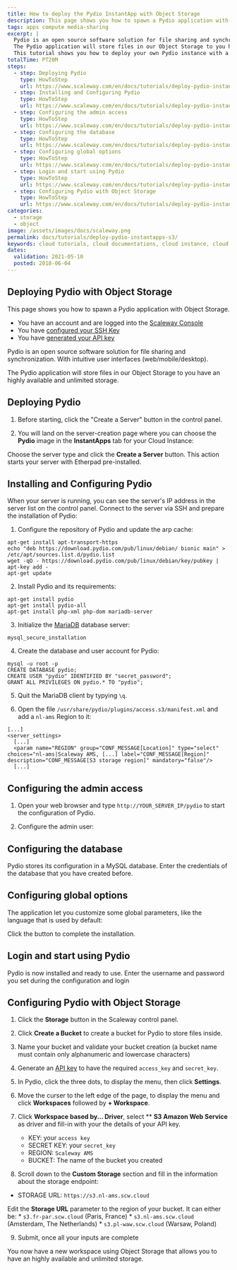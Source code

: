 ```yaml
---
title: How to deploy the Pydio InstantApp with Object Storage
description: This page shows you how to spawn a Pydio application with Object Storage.
tags: apps compute media-sharing
excerpt: |
  Pydio is an open source software solution for file sharing and synchronization. With intuitive user interfaces (web/mobile/desktop).
  The Pydio application will store files in our Object Storage to you have an highly available and unlimited storage.
  This tutorial shows you how to deploy your own Pydio instance with a few clicks.
totalTime: PT20M
steps:
  - step: Deploying Pydio
    type: HowToStep
    url: https://www.scaleway.com/en/docs/tutorials/deploy-pydio-instantapps-s3/#Deploying-Pydio
  - step: Installing and Configuring Pydio
    type: HowToStep
    url: https://www.scaleway.com/en/docs/tutorials/deploy-pydio-instantapps-s3/#Installing-and-Configuring-Pydio
  - step: Configuring the admin access
    type: HowToStep
    url: https://www.scaleway.com/en/docs/tutorials/deploy-pydio-instantapps-s3/#Configuring-the-admin-access
  - step: Configuring the database
    type: HowToStep
    url: https://www.scaleway.com/en/docs/tutorials/deploy-pydio-instantapps-s3/#Configuring-the-database
  - step: Configuring global options
    type: HowToStep
    url: https://www.scaleway.com/en/docs/tutorials/deploy-pydio-instantapps-s3/#Configuring-global-options
  - step: Login and start using Pydio
    type: HowToStep
    url: https://www.scaleway.com/en/docs/tutorials/deploy-pydio-instantapps-s3/#Login-and-start-using-Pydio
  - step: Configuring Pydio with Object Storage
    type: HowToStep
    url: https://www.scaleway.com/en/docs/tutorials/deploy-pydio-instantapps-s3/#Configuring-Pydio-with-Object-Storage
categories:
  - storage
  - object
image: /assets/images/docs/scaleway.png
permalink: docs/tutorials/deploy-pydio-instantapps-s3/
keywords: cloud tutorials, cloud documentations, cloud instance, cloud hosting, ubuntu server, debian server, linux server, Object Storage, S3, IAAS, baremetal, scalability, ARM, physical server, dedicated server, physicalization
dates:
  validation: 2021-05-10
  posted: 2018-06-04
---
```


## Deploying Pydio with Object Storage

This page shows you how to spawn a Pydio application with Object Storage.

<Message type="requirement">

- You have an account and are logged into the [Scaleway Console](https://console.scaleway.com)
- You have [configured your SSH Key](/console/my-project/how-to/create-ssh-key/)
- You have [generated your API key](/console/my-project/how-to/generate-api-key/)

</Message>

Pydio is an open source software solution for file sharing and synchronization. With intuitive user interfaces (web/mobile/desktop).

The Pydio application will store files in our Object Storage to you have an highly available and unlimited storage.

## Deploying Pydio

1. Before starting, click the "Create a Server" button in the control panel.
  <Lightbox src="scaleway-nc-new-server.png" alt="" />

2. You will land on the server-creation page where you can choose the **Pydio** image in the **InstantApps** tab for your Cloud Instance:
  <Lightbox src="scaleway-nc-instantapps.png" alt="" />

  Choose the server type and click the **Create a Server** button. This action starts your server with Etherpad pre-installed.

## Installing and Configuring Pydio

When your server is running, you can see the server's IP address in the server list on the control panel. Connect to the server via SSH and prepare the installation of Pydio:

1. Configure the repository of Pydio and update the arp cache:
  ```code
  apt-get install apt-transport-https
  echo "deb https://download.pydio.com/pub/linux/debian/ bionic main" > /etc/apt/sources.list.d/pydio.list
  wget -qO - https://download.pydio.com/pub/linux/debian/key/pubkey | apt-key add -
  apt-get update
  ```

2. Install Pydio and its requirements:
  ```code
  apt-get install pydio
  apt-get install pydio-all
  apt-get install php-xml php-dom mariadb-server
  ```

3. Initialize the [MariaDB](/tutorials/mariadb-ubuntu-bionic/) database server:
  ```code
  mysql_secure_installation
  ```

4. Create the database and user account for Pydio:
  ```code
  mysql -u root -p
  CREATE DATABASE pydio;
  CREATE USER "pydio" IDENTIFIED BY "secret_password";
  GRANT ALL PRIVILEGES ON pydio.* TO "pydio";
  ```

5. Quit the MariaDB client by typying `\q`.

6. Open the file `/usr/share/pydio/plugins/access.s3/manifest.xml` and add a `nl-ams` Region to it:
  ```code
  [...]
  <server_settings>
    [...]
    <param name="REGION" group="CONF_MESSAGE[Location]" type="select" choices="nl-ams|Scaleway AMS, [...] label="CONF_MESSAGE[Region]" description="CONF_MESSAGE[S3 storage region]" mandatory="false"/>
    [...]
  ```

## Configuring the admin access

1. Open your web browser and type `http://YOUR_SERVER_IP/pydio` to start the configuration of Pydio.

2. Configure the admin user:
<Lightbox src="scaleway-pydio-setup-01.png" alt="" />

## Configuring the database

Pydio stores its configuration in a MySQL database. Enter the credentials of the database that you have created before.
<Lightbox src="scaleway-pydio-setup-02.png" alt="" />

## Configuring global options

The application let you customize some global parameters, like the language that is used by default:
<Lightbox src="scaleway-pydio-setup-03.png" alt="" />

Click the button to complete the installation.

## Login and start using Pydio

Pydio is now installed and ready to use. Enter the username and password you set during the configuration and login

<Lightbox src="scaleway-pydio-setup-04.png" alt="" />

## Configuring Pydio with Object Storage

1. Click the **Storage** button in the Scaleway control panel.

2. Click **Create a Bucket** to create a bucket for Pydio to store files inside.

3. Name your bucket and validate your bucket creation (a bucket name must contain only alphanumeric and lowercase characters)

4. Generate an [API key](/console/my-project/how-to/generate-api-key/) to have the required `access_key` and `secret_key`.

5. In Pydio, click the three dots, to display the menu, then click **Settings**.

  <Lightbox src="scaleway-pydio-setup-menu.png" alt="" />

  <Lightbox src="scaleway-pydio-settings.png" alt="" />

6. Move the curser to the left edge of the page, to display the menu and click **Workspaces** followed by **+ Workspace**.

7. Click **Workspace based by... Driver**, select \*\* **S3 Amazon Web Service** as driver and fill-in with your the details of your API key.

    - KEY: your `access key`
    - SECRET KEY: your `secret_key`
    - REGION: `Scaleway AMS`
    - BUCKET: The name of the bucket you created

    <Lightbox src="scaleway-pydio-setup-05.png" alt="" />

8. Scroll down to the **Custom Storage** section and fill in the information about the storage endpoint:

  - STORAGE URL: `https://s3.nl-ams.scw.cloud`

  <Message type="important">

  Edit the **Storage URL** parameter to the region of your bucket. It can either be:
    * `s3.fr-par.scw.cloud` (Paris, France)
    * `s3.nl-ams.scw.cloud` (Amsterdam, The Netherlands)
    * `s3.pl-waw.scw.cloud` (Warsaw, Poland)

  </Message>

  <Lightbox src="scaleway-pydio-setup-06.png" alt="" />

9. Submit, once all your inputs are complete

You now have a new workspace using Object Storage that allows you to have an highly available and unlimited storage.
